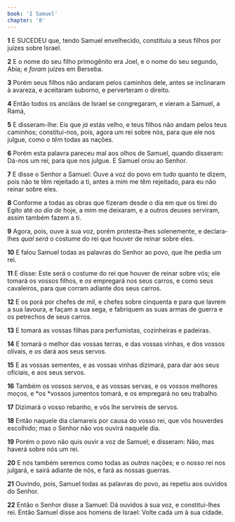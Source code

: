 ```yaml
---
book: 'I Samuel'
chapter: '8'
---
```


**1** E SUCEDEU que, tendo Samuel envelhecido, constituiu a seus filhos por juízes sobre Israel.

**2** E o nome do seu filho primogênito era Joel, e o nome do seu segundo, Abia; e _foram_ juízes em Berseba.

**3** Porém seus filhos não andaram pelos caminhos dele, antes se inclinaram à avareza, e aceitaram suborno, e perverteram o direito.

**4** Então todos os anciãos de Israel se congregaram, e vieram a Samuel, a Ramá,

**5** E disseram-lhe: Eis que _já_ estás velho, e teus filhos não andam pelos teus caminhos; constitui-nos, pois, agora um rei sobre nós, para que ele nos julgue, como _o têm_ todas as nações.

**6** Porém esta palavra pareceu mal aos olhos de Samuel, quando disseram: Dá-nos um rei, para que nos julgue. E Samuel orou ao Senhor.

**7** E disse o Senhor a Samuel: Ouve a voz do povo em tudo quanto te dizem, pois não te têm rejeitado a ti, antes a mim me têm rejeitado, para eu não reinar sobre eles.

**8** Conforme a todas as obras que fizeram desde o dia em que os tirei do Egito até _ao dia de_ hoje, a mim me deixaram, e a outros deuses serviram, assim também fazem a ti.

**9** Agora, pois, ouve à sua voz, porém protesta-lhes solenemente, e declara-lhes _qual será_ o costume do rei que houver de reinar sobre eles.

**10** E falou Samuel todas as palavras do Senhor ao povo, que lhe pedia um rei.

**11** E disse: Este será o costume do rei que houver de reinar sobre vós; ele tomará os vossos filhos, e _os_ empregará nos seus carros, e como seus cavaleiros, para que corram adiante dos seus carros.

**12** E os porá por chefes de mil, e chefes sobre cinquenta e para que lavrem a sua lavoura, e façam a sua sega, e fabriquem as suas armas de guerra e os petrechos de seus carros.

**13** E tomará as vossas filhas para perfumistas, cozinheiras e padeiras.

**14** E tomará o melhor das vossas terras, e das vossas vinhas, e dos vossos olivais, e _os_ dará aos seus servos.

**15** E as vossas sementes, e as vossas vinhas dizimará, para dar aos seus oficiais, e aos seus servos.

**16** Também os vossos servos, e as vossas servas, e os vossos melhores moços, e *os *vossos jumentos tomará, e os empregará no seu trabalho.

**17** Dizimará o vosso rebanho, e vós lhe servireis de servos.

**18** Então naquele dia clamareis por causa do vosso rei, que vós houverdes escolhido; mas o Senhor não vos ouvirá naquele dia.

**19** Porém o povo não quis ouvir a voz de Samuel; e disseram: Não, mas haverá sobre nós um rei.

**20** E nós também seremos como todas as _outras_ nações; e o nosso rei nos julgará, e sairá adiante de nós, e fará as nossas guerras.

**21** Ouvindo, pois, Samuel todas as palavras do povo, as repetiu aos ouvidos do Senhor.

**22** Então o Senhor disse a Samuel: Dá ouvidos à sua voz, e constitui-lhes rei. Então Samuel disse aos homens de Israel: Volte cada um à sua cidade.
